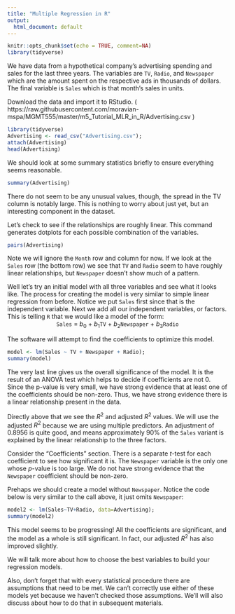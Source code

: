 ```yaml
---
title: "Multiple Regression in R"
output:
  html_document: default
---
```


```r
knitr::opts_chunk$set(echo = TRUE, comment=NA)
library(tidyverse)
```


We have data from a hypothetical company's advertising spending and sales for the last three years.  The variables are `TV`, `Radio`, and `Newspaper` which are the amount spent on the respective ads in thousands of dollars.  The final variable is `Sales` which is that month's sales in units.

Download the data and import it to RStudio. ( https://raw.githubusercontent.com/moravian-mspa/MGMT555/master/m5_Tutorial_MLR_in_R/Advertising.csv )
```r
library(tidyverse)
Advertising <- read_csv("Advertising.csv");
attach(Advertising)
head(Advertising)
```

We should look at some summary statistics briefly to ensure everything seems reasonable.
```r
summary(Advertising)
```

There do not seem to be any unusual values, though, the spread in the TV column is notably large.  This is nothing to worry about just yet, but an interesting component in the dataset. 


Let's check to see if the relationships are roughly linear.  This command generates dotplots for each possible combination of the variables.
```r
pairs(Advertising)
```

Note we will ignore the `Month` row and column for now.  If we look at the `Sales` row (the bottom row) we see that `TV` and `Radio` seem to have roughly linear relationships, but `Newspaper` doesn't show much of a pattern. 

Well let's try an initial model with all three variables and see what it looks like. The process for creating the model is very similar to simple linear regression from before.  Notice we put `Sales` first since that is the independent variable.  Next we add all our independent variables, or factors.  This is telling `R` that we would like a model of the form:
<center>
`Sales` = $b_0$ + $b_1$`TV` + $b_2$`Newspaper` + $b_3$`Radio`
</center>
The software will attempt to find the coefficients to optimize this model.
```r
model <- lm(Sales ~ TV + Newspaper + Radio);
summary(model)
```

The very last line gives us the overall significance of the model.  It is the result of an ANOVA test which helps to decide if coefficients are not 0.  Since the p-value is very small, we have strong evidence that at least one of the coefficients should be non-zero. Thus, we have strong evidence there is a linear relationship present in the data.

Directly above that we see the $R^2$ and adjusted $R^2$ values.  We will use the adjusted $R^2$ because we are using multiple predictors.  An adjustment of 0.8956 is quite good, and means approximately 90% of the `Sales` variant is explained by the linear relationship to the three factors.

Consider the "Coefficients" section. There is a separate $t$-test for each coefficient to see how significant it is.  The `Newspaper` variable is the only one whose $p$-value is too large.  We do not have strong evidence that the `Newspaper` coefficient should be non-zero.

Prehaps we should create a model without `Newspaper`.  Notice the code below is very similar to the call above, it just omits `Newspaper`:
```r
model2 <- lm(Sales~TV+Radio, data=Advertising);
summary(model2)
```

This model seems to be progressing!  All the coefficients are significant, and the model as a whole is still significant.  In fact, our adjusted $R^2$ has also improved slightly.

We will talk more about how to choose the best variables to build your regression models.

Also, don't forget that with every statistical procedure there are assumptions that need to be met.  We can't correctly use either of these models yet because we haven't checked those assumptions.  We'll will also discuss about how to do that in subsequent materials.
